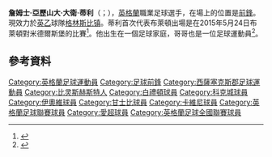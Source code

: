 {{Infobox football biography
| name = 詹姆士·蒂利<br/>James Tilley
| image = James Tilley Lewes 0 BHA 0 18 July 2015-040 (19861581992) (cropped).jpg
| caption = 
| fullname = James Alexander David Tilley<ref>{{cite web |url=http://www.football-league.co.uk/documents/pages-from-fl-professional-retain-list-free-transfers-2014-15-2.pdf-...549-2491536.pdf |title=Football League List of Registered Players |publisher=The Football League |accessdate=7 September 2015 |archive-date=2016-03-04 |archive-url=https://web.archive.org/web/20160304053003/http://www.football-league.co.uk/documents/pages-from-fl-professional-retain-list-free-transfers-2014-15-2.pdf-...549-2491536.pdf |dead-url=no }}</ref>
| birth_date = {{birth date and age|1998|6|13|df=y}}
| birth_place = [[英格蘭|英格蘭]][[西薩塞克斯郡|西薩塞克斯郡]]{{link-en|比靈斯赫斯特|Billingshurst}}
| height = 
| position = [[前鋒_(足球)|前鋒]]/[[進攻中場|進攻中場]]
| currentclub = [[格林斯比镇足球俱乐部|格林斯比镇]]
| clubnumber = 21
| youthyears1 = {{0|0000}}–2015
| youthclubs1 = [[布萊頓足球俱樂部|布萊頓]]
| years1 = 2015–2020
| clubs1 = [[布萊頓足球俱樂部|布萊頓]]
| caps1 = 1
| goals1 = 0
| years2 = 2019
| clubs2 = → [[科克城足球俱乐部|科克城]]
| caps2 = 19
| goals2 = 0
| years3 = 2019–2020
| clubs3 = → [[約維爾足球俱樂部|約維爾]]
| caps3 = 19
| goals3 = 0
| years4 = 2020–2021
| clubs4 = [[格林斯比镇足球俱乐部|格林斯比镇]]
| caps4 = 24
| goals4 = 2
| years5 = 2021–
| clubs5 = [[克劳利镇足球俱乐部|克劳利镇]]
| caps5 = 45
| goals5 = 5
| club-update = 11:32, 26 February 2020 (UTC)
}}
'''詹姆士·亞歷山大·大衛·蒂利'''（{{lang-en|James Alexander David Tilley}}；{{bd|1998年|6月13日}}），[[英格蘭|英格蘭]]職業足球選手，在場上的位置是[[前鋒|前鋒]]。現效力於[[英乙|英乙]]球隊[[格林斯比镇足球俱乐部|格林斯比镇]]。蒂利首次代表布萊頓出場是在2015年5月24日布萊頓對米德爾斯堡的比賽<ref>{{cite web | url=http://www.bbc.co.uk/sport/0/football/32459760 | publisher=BBC Sport | title=Middlesbrough 0–0 Brighton | accessdate=27 May 2015 | archive-date=2015-07-10 | archive-url=https://web.archive.org/web/20150710221837/http://www.bbc.co.uk/sport/0/football/32459760 | dead-url=no }}</ref>。他出生在一個足球家庭，哥哥也是一位足球運動員<ref>{{cite web | url=http://www.wscountytimes.co.uk/sport/local-football/tilley-s-tipped-to-have-a-bright-future-by-albion-boss-hughton-1-6731689 | publisher=West Sussex County Times | title=Tilley’s tipped to have a bright future by Albion boss Hughton | accessdate=8 April 2016 | archive-url=https://web.archive.org/web/20160415205335/http://www.wscountytimes.co.uk/sport/local-football/tilley-s-tipped-to-have-a-bright-future-by-albion-boss-hughton-1-6731689 | archive-date=2016-04-15 | dead-url=yes }}</ref>。

==參考資料==
{{Reflist}}

{{DEFAULTSORT: Tilley, James}}
[[Category:英格蘭足球運動員|Category:英格蘭足球運動員]]
[[Category:足球前鋒|Category:足球前鋒]]
[[Category:西薩塞克斯郡足球運動員|Category:西薩塞克斯郡足球運動員]]
[[Category:比灵斯赫斯特人|Category:比灵斯赫斯特人]]
[[Category:白禮頓球員|Category:白禮頓球員]]
[[Category:科克城球員|Category:科克城球員]]
[[Category:伊奧維球員|Category:伊奧維球員]]
[[Category:甘士比球員|Category:甘士比球員]]
[[Category:卡維尼球員|Category:卡維尼球員]]
[[Category:英格蘭足球聯賽球員|Category:英格蘭足球聯賽球員]]
[[Category:愛超球員|Category:愛超球員]]
[[Category:英格蘭足球全國聯賽球員|Category:英格蘭足球全國聯賽球員]]